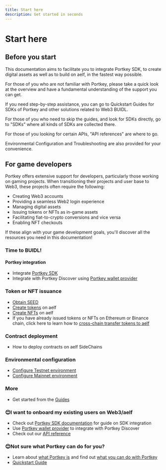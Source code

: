 ```yaml
---
title: Start here
description: Get started in seconds
---
```


# Start here

## Before you start

This documentation aims to facilitate you to integrate Portkey SDK, to create digital assets as well as to build on aelf, in the fastest way possible.  

For those of you who are not familiar with Portkey, please take a quick look at the overview and have a fundamental understanding of the support you can get.  

If you need step-by-step assistance, you can go to Quickstart Guides for SDKs of Portkey and other solutions related to Web3 BUIDL.  

For those of you who need to skip the guides, and look for SDKs directly, go to "SDKs" where all kinds of SDKs are collected there.

For those of you looking for certain APIs, "API references" are where to go.

Environmental Configuration and Troubleshooting are also provided for your convenience.

## For game developers

Portkey offers extensive support for developers, particularly those working on gaming projects. When transitioning their projects and user base to Web3, these projects often require the following:

- Creating Web3 accounts
- Providing a seamless Web2 login experience
- Managing digital assets
- Issuing tokens or NFTs as in-game assets
- Facilitating fiat-to-crypto conversions and vice versa 
- Enabling NFT checkouts

If these align with your game development goals, you'll discover all the resources you need in this documentation!

### Time to BUIDL!

#### Portkey integration

- Integrate [Portkey SDK](docs/SDKs/SDKs.mdx)
- Integrate with Portkey Discover using [Portkey wallet provider](docs/QuickStartGuides/PortkeyWalletProviderGuides/PortkeyWalletProviderGuides.mdx)

### Token or NFT issuance

- [Obtain SEED](docs/QuickStartGuides/LaunchTokenAndNFTCollection/ObtainSEED.mdx)
- [Create tokens](docs/QuickStartGuides/LaunchTokenAndNFTCollection/CreateTokens.mdx) on aelf
- [Create NFTs](docs/QuickStartGuides/LaunchTokenAndNFTCollection/CreateNFTs.mdx) on aelf
- If you have already issued tokens or NFTs on Ethereum or Binance chain, click here to learn how to [cross-chain transfer tokens to aelf](docs/SDKs/UISDK/TypeScript/Document/TokenNFTTransfer.mdx)

### Contract deployment

- How to deploy contracts on aelf SideChains

### Environmental configuration

- [Configure Testnet environment](docs/EnvironmentalConfiguration.mdx)
- [Configure Mainnet environment](docs/EnvironmentalConfiguration.mdx)

### More

- Get started from the [Guides](docs/QuickStartGuides/quick-start.mdx)

### 😊I want to onboard my existing users on Web3/aelf

- Check out [Portkey SDK documentation](docs/SDKs/SDKs.mdx) for guide on SDK integration
- Use [Portkey wallet provider](docs/QuickStartGuides/PortkeyWalletProviderGuides/PortkeyWalletProviderGuides.mdx) to integrate with Portkey Discover
- Check out our [API reference](docs/APIReference/APIReference.mdx)

### 😊Not sure what Portkey can do for you?

- Learn about [what Portkey is](docs/OverviewPortkey/what-is-portkey.mdx) and find out [what you can do with Portkey](docs/OverviewPortkey/what-is-portkey.mdx)
- [Quickstart Guide](docs/QuickStartGuides/quick-start.mdx)
